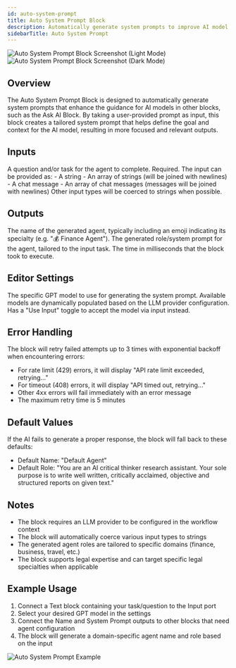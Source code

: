 ```yaml
---
id: auto-system-prompt
title: Auto System Prompt Block
description: Automatically generate system prompts to improve AI model guidance
sidebarTitle: Auto System Prompt
---
```


<Frame>
  <img src="/block-reference/assets/auto_system_prompt_light.png" alt="Auto System Prompt Block Screenshot (Light Mode)" className="block dark:hidden" />
  <img src="/block-reference/assets/auto_system_prompt_dark.png" alt="Auto System Prompt Block Screenshot (Dark Mode)" className="hidden dark:block" />
</Frame>

## Overview
The Auto System Prompt Block is designed to automatically generate system prompts that enhance the guidance for AI models in other blocks, such as the Ask AI Block. By taking a user-provided prompt as input, this block creates a tailored system prompt that helps define the goal and context for the AI model, resulting in more focused and relevant outputs.


## Inputs

<ParamField path="Input" type="string" required>
  A question and/or task for the agent to complete. Required. The input can be provided as:
  - A string
  - An array of strings (will be joined with newlines)
  - A chat message
  - An array of chat messages (messages will be joined with newlines)
  Other input types will be coerced to strings when possible.
</ParamField>

## Outputs

<ResponseField name="Name" type="string">
  The name of the generated agent, typically including an emoji indicating its specialty (e.g. "💰 Finance Agent").
</ResponseField>

<ResponseField name="System Prompt" type="string">
  The generated role/system prompt for the agent, tailored to the input task.
</ResponseField>

<ResponseField name="Duration" type="number">
  The time in milliseconds that the block took to execute.
</ResponseField>

## Editor Settings

<ParamField path="GPT Model" type="string" default="gpt-3.5-turbo">
  The specific GPT model to use for generating the system prompt. Available models are dynamically populated based on the LLM provider configuration. Has a "Use Input" toggle to accept the model via input instead.
</ParamField>

## Error Handling

The block will retry failed attempts up to 3 times with exponential backoff when encountering errors:

- For rate limit (429) errors, it will display "API rate limit exceeded, retrying..."
- For timeout (408) errors, it will display "API timed out, retrying..."
- Other 4xx errors will fail immediately with an error message
- The maximum retry time is 5 minutes

## Default Values

If the AI fails to generate a proper response, the block will fall back to these defaults:

- Default Name: "Default Agent"
- Default Role: "You are an AI critical thinker research assistant. Your sole purpose is to write well written, critically acclaimed, objective and structured reports on given text."

## Notes

- The block requires an LLM provider to be configured in the workflow context
- The block will automatically coerce various input types to strings
- The generated agent roles are tailored to specific domains (finance, business, travel, etc.)
- The block supports legal expertise and can target specific legal specialties when applicable

## Example Usage

1. Connect a Text block containing your task/question to the Input port
2. Select your desired GPT model in the settings
3. Connect the Name and System Prompt outputs to other blocks that need agent configuration
4. The block will generate a domain-specific agent name and role based on the input

<Frame>
  <img src="/images/auto-system-prompt-example.png" alt="Auto System Prompt Example" />
</Frame>
